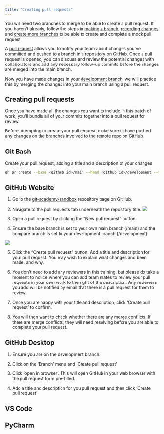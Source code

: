 ```yaml
--- 
title: "Creating pull requests"
---
```


::: callout-information
You will need two branches to merge to be able to create a pull request. If you haven't already, follow the steps in [making a branch](../git-refresher/making-a-branch.qmd), [recording changes](../git-refresher/recording-changes.qmd) and [create more branches](../git-refresher/making-more-branches.qmd) to be able to create and complete a mock pull request 
:::

A [pull request](../glossary.html#pull_request)  allows you to notify your team about changes you've committed and pushed to a branch in a repository on GitHub. Once a pull request is opened, you can discuss and review the potential changes with collaborators and add any necessary follow-up commits before the changes are merged into the main branch.

Now you have made changes in your [development branch](making-a-development-branch), we will practice this by merging the changes into your main branch using a pull request.

## Creating pull requests

Once you have made all the changes you want to include in this batch of work, you'll bundle all of your commits together into a pull request for review.

::: {.callout-note}
Before attempting to create your pull request, make sure to have pushed any changes on the branches involved to the remote repo on GitHub
:::

::: panel-tabset
## Git Bash

Create your pull request, adding a title and a description of your changes 

``` bash
gh pr create --base <github_id>/main --head <github_id>/development --title "Update to log book" --body "Updating logbook to reflect completing the development branch task."
```

## GitHub Website

1. Go to the [git-academy-sandbox](https://github.com/dfe-analytical-services/git-academy-sandbox) repository page on GitHub.

2. Navigate to the pull requests tab underneath the repository title. 
![](images/pull_requests_tab.png){fig-alt="Higlighting the Pull requests tab on GitHub."}

3. Open a pull request by clicking the "New pull request" button.

4. Ensure the base branch is set to your own main branch (<github_username>/main)  and the compare branch is set to your development branch (<github_username>/development).

![](images/pull_request_branch_selection.png){fig-alt="Higlighting where to change the base and compare branches once you have pressed the 'create a pull request' button on GitHub."}


5. Click the "Create pull request" button. Add a title and description for your pull request. You may wish to explain what changes and been made, and why. 

6. You don't need to add any reviewers in this training, but please do take a moment to notice where you can add team mates to review your pull requests in your own work to the right of the description. Any reviewers you add will be notified by email that there is a pull request for them to review.

7. Once you are happy with your title and description, click 'Create pull request' to confirm. 

8. You will then want to check whether there are any merge conflicts. If there are merge conflicts, they will need resolving before you are able to complete your pull request. 

## GitHub Desktop

1. Ensure you are on the development branch. 

2. Click on the 'Branch' menu and 'Create pull request' 

3. Click 'open in browser'. This will open GitHub in your web browser with the pull request form pre-filled. 

4. Add a title and description for you pull request and then click 'Create pull request' 

## VS Code 

## PyCharm 
::: 
